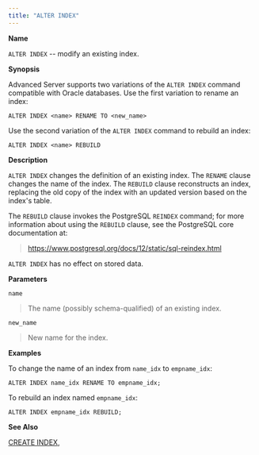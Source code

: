 ```yaml
---
title: "ALTER INDEX"
---
```


**Name**

`ALTER INDEX` -- modify an existing index.

**Synopsis**

Advanced Server supports two variations of the `ALTER INDEX` command compatible with Oracle databases. Use the first variation to rename an index:

``` text
ALTER INDEX <name> RENAME TO <new_name>
```

Use the second variation of the `ALTER INDEX` command to rebuild an index:

``` text
ALTER INDEX <name> REBUILD
```

**Description**

`ALTER INDEX` changes the definition of an existing index. The `RENAME` clause changes the name of the index. The `REBUILD` clause reconstructs an index, replacing the old copy of the index with an updated version based on the index's table.

The `REBUILD` clause invokes the PostgreSQL `REINDEX` command; for more information about using the `REBUILD` clause, see the PostgreSQL core documentation at:

> <https://www.postgresql.org/docs/12/static/sql-reindex.html>

`ALTER INDEX` has no effect on stored data.

**Parameters**

`name`

> The name (possibly schema-qualified) of an existing index.

`new_name`

> New name for the index.

**Examples**

To change the name of an index from `name_idx` to `empname_idx`:

``` text
ALTER INDEX name_idx RENAME TO empname_idx;
```

To rebuild an index named `empname_idx`:

``` text
ALTER INDEX empname_idx REBUILD;
```

**See Also**

[CREATE INDEX](create_index),

